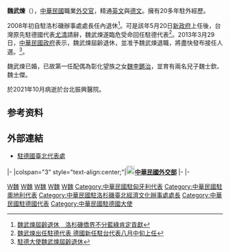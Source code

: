 {{Infobox_officeholder
| name = 魏武煉
| image name =
| width = 
| now = 中華民國（臺灣）外交官 
| period = 
| Sex = 男 
| date of birth ={{birth date|1942|11|23}}
| place of birth = {{ROC}}[[福建省|福建省]][[永春縣|永春縣]]
| death_date   = {{death date and age|2021|10|24|1942|11|23}}
| death_place  = {{ROC}}[[台北市|台北市]] 
| party = {{Kmt|19px}}
| spouse = 魏李鏘治
| educate =
*臺灣省立[[宜蘭中學|宜蘭中學]]
*[[國立臺灣大學|國立臺灣大學]]法律學系學士
*國立臺灣大學法學碩士
*德國[[海德堡大學|海德堡大學]]法學博士
| past = 
*[[中華民國外交部|外交部]]歐洲司副司長
*駐[[匈牙利|匈牙利]]代表處[[中国驻匈牙利大使列表|代表]] 1990-1996
*[[外交部外交領事人員講習所|外交部外交領事人員講習所]]所長
*駐[[奧地利|奧地利]]代表處[[中国驻奧地利大使列表|代表]] 2001-2003
*駐[[洛杉磯|洛杉磯]]辦事處處長 2003-2008
*駐[[德國|德國]]代表處[[中華民國駐德國大使列表|代表]] 2008-2013
}}

'''魏武煉'''（{{bd|1942年|11月23日|2021年|10月24日|catIdx=Wei}}），[[中華民國|中華民國]]職業[[外交官|外交官]]，精通[[英文|英文]]與[[德文|德文]]。擁有20多年駐外經歷。

2008年初自駐洛杉磯辦事處處長任內退休<ref>[http://www.nownews.com/2008/01/17/301-2218612.htm 魏武煉屆齡退休　洛杉磯僑界不分藍綠肯定貢獻]</ref>。可是該年5月20日[[馬政府|新政府]]上任後，台灣原先駐德國代表[[尤清|尤清]]請辭，魏武煉遂臨危受命回任駐德代表<ref>[http://n.yam.com/rti/politics/200807/20080730876088.html 魏武煉出任駐德代表 德國新任駐台代表八月中旬上任]</ref>。2013年3月29日，[[中華民國政府|中華民國政府]]表示，魏武煉屆齡退休，並准予魏武煉退職，將盡快發布接任人選。<ref>[http://tw.news.yahoo.com/駐德大使魏武煉屆齡退休-122515894.html 駐德大使魏武煉屆齡退休]</ref>。

魏武煉已婚，已故第一任配偶為彰化望族之女[[魏李鏘治|魏李鏘治]]，並育有兩名兒子魏士欽、魏士傑。

於2021年10月病逝於台北振興醫院。

==参考资料==
{{reflist}}

==外部連結==
*[https://web.archive.org/web/20130613195037/http://www.taiwanembassy.org/mp.asp?mp=106 駐德國臺北代表處]

{{start box}}
{{s-dip}}
|-
|colspan="3" style="text-align:center;"|'''[[File:ROC_Ministry_of_Foreign_Affairs_Emblem.svg|20px]][[中華民國外交部|中華民國外交部]]'''
|-
{{s-before|[[尤清|尤清]]}}
{{s-title|[[中華民國駐德國大使列表|駐德代表]]<br><small>第六任<br>2008年10月1日—2012年9月1日}}
{{s-none|改制為大使}}
|-
{{s-none|首任}}
{{s-title|[[中華民國駐德國大使列表|駐德大使]]<br><small>第一任<br>2012年9月1日—2013年3月29日}}
{{s-after|[[陳華玉|陳華玉]]}}
{{end box}} 


[[Category:魏姓|W魏]]
[[Category:海德堡大學校友|W魏]]
[[Category:國立臺灣大學校友|W魏]]
[[Category:國立宜蘭高級中學校友|W魏]]
[[Category:中華民國外交官|W魏]]
[[Category:中華民國駐匈牙利代表|Category:中華民國駐匈牙利代表]]
[[Category:中華民國駐奧地利代表|Category:中華民國駐奧地利代表]]
[[Category:中華民國駐洛杉磯臺北經濟文化辦事處處長|Category:中華民國駐洛杉磯臺北經濟文化辦事處處長]]
[[Category:中華民國駐德國代表|Category:中華民國駐德國代表]]
[[Category:中華民國駐德國大使|Category:中華民國駐德國大使]]